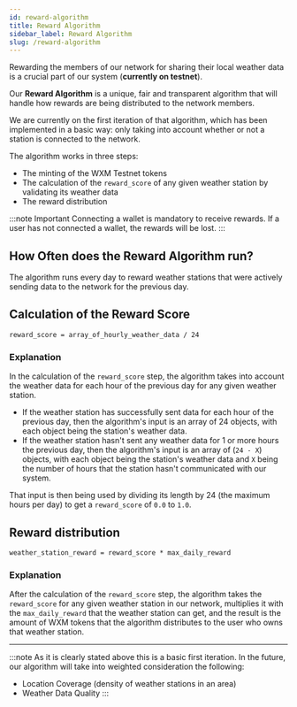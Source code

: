 ```yaml
---
id: reward-algorithm
title: Reward Algorithm
sidebar_label: Reward Algorithm
slug: /reward-algorithm
---
```


Rewarding the members of our network for sharing their local weather data is a crucial part of our system (**currently on testnet**).

Our **Reward Algorithm** is a unique, fair and transparent algorithm that will handle how rewards are being distributed to the network members.

We are currently on the first iteration of that algorithm, which has been implemented in a basic way: only taking into account whether or not a station is connected to the network.

The algorithm works in three steps:
  - The minting of the WXM Testnet tokens
  - The calculation of the `reward_score` of any given weather station by validating its weather data
  - The reward distribution


:::note Important
Connecting a wallet is mandatory to receive rewards. If a user has not connected a wallet, the rewards will be lost.
:::

## How Often does the Reward Algorithm run?
The algorithm runs every day to reward weather stations that were actively sending data to the network for the previous day.

## Calculation of the Reward Score
`reward_score = array_of_hourly_weather_data / 24`

### Explanation
In the calculation of the `reward_score` step, the algorithm takes into account the weather data for each hour of the previous day for any given weather station.
  - If the weather station has successfully sent data for each hour of the previous day, then the algorithm's input is an array of 24 objects,
   with each object being the station's weather data.
  - If the weather station hasn't sent any weather data for 1 or more hours the previous day, then the algorithm's input is an array of (`24 - X`) objects,
  with each object being the station's weather data and `X` being the number of hours that the station hasn't communicated with our system.

That input is then being used by dividing its length by 24 (the maximum hours per day) to get a `reward_score` of `0.0` to `1.0`.

## Reward distribution
`weather_station_reward = reward_score * max_daily_reward`

### Explanation
After the calculation of the `reward_score` step, the algorithm takes the `reward_score` for any given weather station in our network, multiplies it with the `max_daily_reward` that the weather
station can get, and the result is the amount of WXM tokens that the algorithm distributes to the user who owns that weather station.

<hr />

:::note
As it is clearly stated above this is a basic first iteration. In the future, our algorithm will take into weighted consideration the following:
  - Location Coverage (density of weather stations in an area)
  - Weather Data Quality
:::
